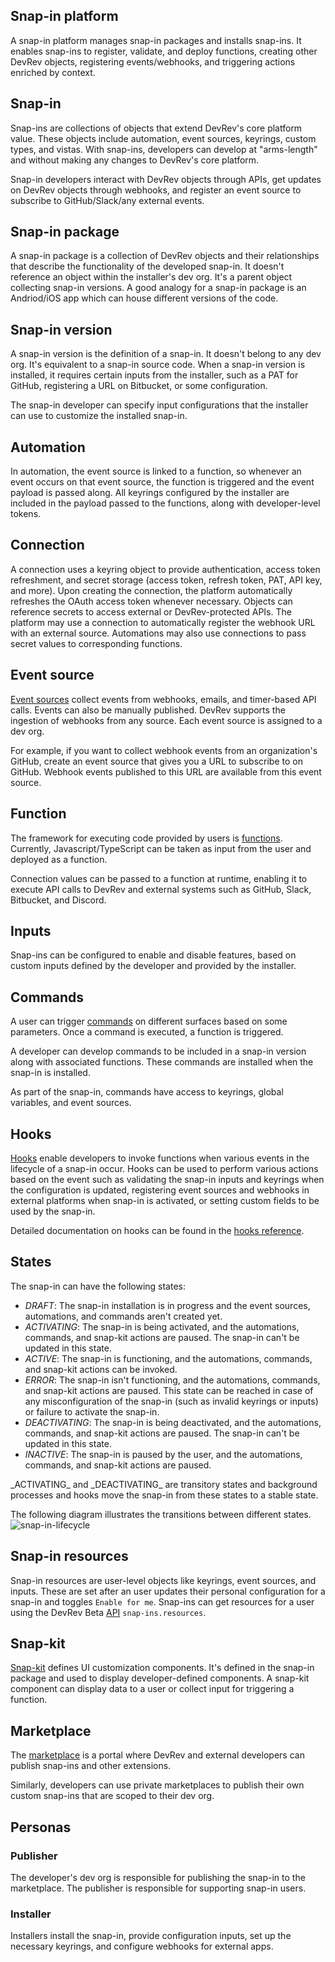 ## Snap-in platform

A snap-in platform manages snap-in packages and installs snap-ins. It enables snap-ins to register, validate, and deploy functions, creating other DevRev objects, registering events/webhooks, and triggering actions enriched by context.

## Snap-in

Snap-ins are collections of objects that extend DevRev's core platform value. These objects include automation, event sources, keyrings, custom types, and vistas. With snap-ins, developers can develop at "arms-length" and without making any changes to DevRev's core platform.

Snap-in developers interact with DevRev objects through APIs, get updates on DevRev objects through webhooks, and register an event source to subscribe to GitHub/Slack/any external events.

## Snap-in package

A snap-in package is a collection of DevRev objects and their relationships that describe the functionality of the developed snap-in. 
It doesn't reference an object within the installer's dev org. It's a parent object collecting snap-in versions. A good analogy for a snap-in package is an Andriod/iOS app which can house different versions of the code.

## Snap-in version

A snap-in version is the definition of a snap-in. It doesn't belong to any dev org. It's equivalent to a snap-in source code. When a snap-in version is installed, it requires certain inputs from the installer, such as a PAT for GitHub, registering a URL on Bitbucket, or some configuration.

The snap-in developer can specify input configurations that the installer can use to customize the installed snap-in.

## Automation

In automation, the event source is linked to a function, so whenever an event occurs on that event source, the function is triggered and the event payload is passed along. All keyrings configured by the installer are included in the payload passed to the functions, along with developer-level tokens.

## Connection

A connection uses a keyring object to provide authentication, access token refreshment, and secret storage (access token, refresh token, PAT, API key, and more). Upon creating the connection, the platform automatically refreshes the OAuth access token whenever necessary. Objects can reference secrets to access external or DevRev-protected APIs. The platform may use a connection to automatically register the webhook URL with an external source. Automations may also use connections to pass secret values to corresponding functions.

## Event source

[Event sources](../snap-ins/references/event_sources) collect events from webhooks, emails, and timer-based API calls. Events can also be manually published. DevRev supports the ingestion of webhooks from any source. Each event source is assigned to a dev org.

For example, if you want to collect webhook events from an organization's GitHub, create an event source that gives you a URL to subscribe to on GitHub. Webhook events published to this URL are available from this event source.

## Function

The framework for executing code provided by users is [functions](../snap-ins/references/functions). Currently, Javascript/TypeScript can be taken as input from the user and deployed as a function.

Connection values can be passed to a function at runtime, enabling it to execute API calls to DevRev and external systems such as GitHub, Slack, Bitbucket, and Discord.

## Inputs

Snap-ins can be configured to enable and disable features, based on custom inputs defined by the developer and provided by the installer.

## Commands

A user can trigger [commands](../snap-ins/references/commands) on different surfaces based on some parameters. Once a command is executed, a function is triggered.

A developer can develop commands to be included in a snap-in version along with associated functions. These commands are installed when the snap-in is installed.

As part of the snap-in, commands have access to keyrings, global variables, and event sources.

## Hooks

[Hooks](../snap-ins/references/hooks) enable developers to invoke functions when various events in the lifecycle of a snap-in occur. Hooks can be used to perform various actions based on the event such as validating the snap-in inputs and keyrings when the configuration is updated, registering event sources and webhooks in external platforms when snap-in is activated, or setting custom fields to be used by the snap-in.

Detailed documentation on hooks can be found in the [hooks reference](./references/hooks.mdx).

## States

The snap-in can have the following states:

- _DRAFT_: The snap-in installation is in progress and the event sources, automations, and commands aren't created yet.
- _ACTIVATING_: The snap-in is being activated, and the automations, commands, and snap-kit actions are paused. The snap-in can't be updated in this state.
- _ACTIVE_: The snap-in is functioning, and the automations, commands, and snap-kit actions can be invoked.
- _ERROR_: The snap-in isn't functioning, and the automations, commands, and snap-kit actions are paused. This state can be reached in case of any misconfiguration of the snap-in (such as invalid keyrings or inputs) or failure to activate the snap-in.
- _DEACTIVATING_: The snap-in is being deactivated, and the automations, commands, and snap-kit actions are paused. The snap-in can't be updated in this state.
- _INACTIVE_: The snap-in is paused by the user, and the automations, commands, and snap-kit actions are paused.

<Callout intent="info">
_ACTIVATING_ and _DEACTIVATING_ are transitory states and background processes and hooks move the snap-in from these states to a stable state.
</Callout>

The following diagram illustrates the transitions between different states.
![snap-in-lifecycle](https://github.com/devrev/fern-api-docs/assets/74637789/480653c7-1921-42f7-a643-68c1b5075ba7)

## Snap-in resources

Snap-in resources are user-level objects like keyrings, event sources, and inputs. These are set after an user updates their personal configuration for a snap-in and toggles `Enable for me`. Snap-ins can get resources for a user using the DevRev Beta [API](https://docs.devrev.ai/beta-api-spec#/operations/snap-ins-resources) `snap-ins.resources`.

## Snap-kit

[Snap-kit](../snap-ins/references/snapkit) defines UI customization components. It's defined in the snap-in package and used to display developer-defined components. A snap-kit component can display data to a user or collect input for triggering a function.

## Marketplace

The [marketplace](https://marketplace.devrev.ai/marketplace) is a portal where DevRev and external developers can publish snap-ins and other extensions.

Similarly, developers can use private marketplaces to publish their own custom snap-ins that are scoped to their dev org.

## Personas

### Publisher

The developer's dev org is responsible for publishing the snap-in to the marketplace. The publisher is responsible for supporting snap-in users.

### Installer

Installers install the snap-in, provide configuration inputs, set up the necessary keyrings, and configure webhooks for external apps.